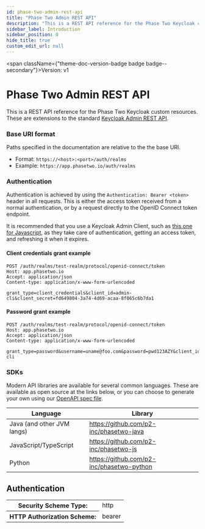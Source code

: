 ```yaml
---
id: phase-two-admin-rest-api
title: "Phase Two Admin REST API"
description: "This is a REST API reference for the Phase Two Keycloak custom resources. These are extensions to the standard [Keycloak Admin REST API](https://www.keycloak.org/docs-api/17.0/rest-api/index.html)."
sidebar_label: Introduction
sidebar_position: 0
hide_title: true
custom_edit_url: null
---
```



<span className={"theme-doc-version-badge badge badge--secondary"}>Version: v1</span>

# Phase Two Admin REST API



This is a REST API reference for the Phase Two Keycloak custom resources. These are extensions to the standard [Keycloak Admin REST API](https://www.keycloak.org/docs-api/17.0/rest-api/index.html).

### Base URI format
Paths specified in the documentation are relative to the the base URI.
- Format: `https://<host>:<port>/auth/realms`
- Example: `https://app.phasetwo.io/auth/realms`

### Authentication
Authentication is achieved by using the `Authentication: Bearer <token>` header in all requests. This is either the access token received from a normal authentication, or by a request directly to the OpenID Connect token endpoint.

It is recommended that you use a Keycloak Admin Client, such as [this one for Javascript](https://github.com/keycloak/keycloak-nodejs-admin-client), as they take care of authentication, getting an access token, and refreshing it when it expires.

#### Client credentials grant example
```
POST /auth/realms/test-realm/protocol/openid-connect/token
Host: app.phasetwo.io
Accept: application/json
Content-type: application/x-www-form-urlencoded

grant_type=client_credentials&client_id=admin-cli&client_secret=fd649804-3a74-4d69-acaa-8f065c6b7da1
```

#### Password grant example
```
POST /auth/realms/test-realm/protocol/openid-connect/token
Host: app.phasetwo.io
Accept: application/json
Content-type: application/x-www-form-urlencoded

grant_type=password&username=uname@foo.com&password=pwd123AZY&client_id=admin-cli
```

### SDKs
Modern API libraries are available for several common languages. These are available as open source at the links below, or you can choose to generate your own using our [OpenAPI spec file](https://raw.githubusercontent.com/p2-inc/phasetwo-docs/master/openapi.yaml).

| Language | Library |
| --- | --- |
| Java (and other JVM langs) | https://github.com/p2-inc/phasetwo-java |
| JavaScript/TypeScript | https://github.com/p2-inc/phasetwo-js |
| Python | https://github.com/p2-inc/phasetwo-python |


<div style={{"marginBottom":"2rem"}}><h2 id={"authentication"} style={{"marginBottom":"1rem"}}>Authentication</h2><SchemaTabs className={"openapi-tabs__security-schemes"}><TabItem label={"HTTP: Bearer Auth"} value={"access_token"}><div><table><tbody><tr><th>Security Scheme Type:</th><td>http</td></tr><tr><th>HTTP Authorization Scheme:</th><td>bearer</td></tr></tbody></table></div></TabItem></SchemaTabs></div>
      